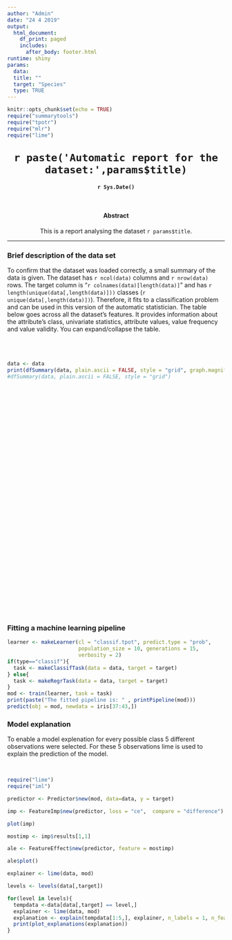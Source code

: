 ```yaml
---
author: "Admin"
date: "24 4 2019"
output:
  html_document:
    df_print: paged
    includes:
      after_body: footer.html
runtime: shiny
params:
  data:
  title: ""
  target: "Species"
  type: TRUE
---
```


<style type="text/css">
h1.title, h4.date, h4.abstract, p.abstract{
  text-align: center;
}
h1.title{
  margin-top: 30px;
}
h4.abstract{
  margin-top: 50px;
}
.outer{
width: 100%;
}
.scrolltable { margin-top: 20px; height: 600px; overflow: auto; }
.scrolltable table { border-collapse: collapse; }
.scrolltable tr:nth-child(even) { background: #EEE; }
.expand tr:nth-child(even) { background: #EEE; }
#expandButton{
  cursor: pointer;
}
</style>

<script>
var isExpanded = false
function expand() {
  isExpanded ? document.getElementById('section-scrolltable').setAttribute("class", "scrolltable") : document.getElementById('section-scrolltable').setAttribute("class", "expand")
  isExpanded = !isExpanded
}
</script>

```r
knitr::opts_chunk$set(echo = TRUE)
require("summarytools")
require("tpotr")
require("mlr")
require("lime")
```

<!-- HEADER SECTION --> 
<div class="container outer">

<div class="row">

<div class="col-sm">

<h1 class="title">`r paste('Automatic report for the dataset:',params$title)`</h1>
<h4 class="date">`r Sys.Date()`</h4>
<h4 class="abstract">Abstract</h4>
<p class="abstract"> This is a report analysing the dataset `r params$title`. </p>
<hr>

</div>

</div>

</div>

<!-- FIRST SECTION --> 

<div class="container outer">

<div class="row">

<div class="col-sm">

<h3>Brief description of the data set</h3>
<p> To confirm that the dataset was loaded correctly, a small summary of the data is given. The dataset has `r ncol(data)` columns and `r nrow(data)` rows. The target column is "`r colnames(data)[length(data)]`" and has `r length(unique(data[,length(data)]))` classes (`r unique(data[,length(data)])`). Therefore, it fits to a classification problem and can be used in this version of the automatic statistician. The table below goes across all the dataset's features. It provides information about the attribute's class, univariate statistics, attribute values, value frequency and value validity. You can <a id = "expandButton" onclick="expand()">expand/collapse</a> the table.</p><br>

<div id="scrolltable" class="scrolltable">

```r
data <- data
print(dfSummary(data, plain.ascii = FALSE, style = "grid", graph.magnif = 0.8, headings = FALSE, tmp.img.dir = "/tmp"))
#dfSummary(data, plain.ascii = FALSE, style = "grid")
```

</div>

</div>

</div>

</div>

<!-- SECOND SECTION --> 

<div class="container outer">

<div class="row">

<div class="col-sm">

<h3>Fitting a machine learning pipeline</h3>

```r
learner <- makeLearner(cl = "classif.tpot", predict.type = "prob", 
                       population_size = 10, generations = 15, 
                       verbosity = 2)
if(type=="classif"){
  task <- makeClassifTask(data = data, target = target)
} else{
  task <- makeRegrTask(data = data, target = target)
}
mod <- train(learner, task = task)
print(paste("The fitted pipeline is: " , printPipeline(mod)))
predict(obj = mod, newdata = iris[37:43,])
```

</div>

</div>

</div>

<!-- THIRD SECTION --> 

<div class="container outer">

<div class="row">

<div class="col-sm">


<h3>Model explanation</h3>
<p> To enable a model explenation for every possible class 5 different observations were selected. For these 5 observations lime is used to explain the prediction of the model.</p><br>

```r
require("lime")
require("iml")

predictor <- Predictor$new(mod, data=data, y = target)

imp <- FeatureImp$new(predictor, loss = "ce",  compare = "difference")

plot(imp)

mostimp <- imp$results[1,1]

ale <- FeatureEffect$new(predictor, feature = mostimp)

ale$plot()

explainer <- lime(data, mod)

levels <- levels(data[,target])

for(level in levels){
  tempdata <-data[data[,target] == level,]
  explainer <- lime(data, mod)
  explanation <- explain(tempdata[1:5,], explainer, n_labels = 1, n_features = 5)
  print(plot_explanations(explanation))
}
```

</div>

</div>

</div>

